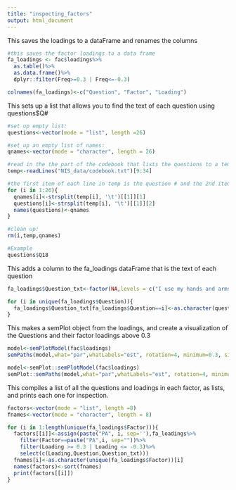 ```yaml
---
title: "inspecting_factors"
output: html_document
---
```


This saves the loadings to a dataFrame and renames the columns
```r
#this saves the factor loadings to a data frame
fa_loadings <- fac$loadings%>%
  as.table()%>%
  as.data.frame()%>%
  dplyr::filter(Freq>=0.3 | Freq<=-0.3)

colnames(fa_loadings)<-c("Question", "Factor", "Loading")
```

This sets up a list that allows you to find the text of each question using questions$Q#
```r
#set up empty list:
questions<-vector(mode = "list", length =26)

#set up an empty list of names:
qnames<-vector(mode = "character", length = 26)

#read in the the part of the codebook that lists the questions to a temporary file
temp<-readLines("NIS_data/codebook.txt")[9:34]

#the first item of each line in temp is the question # and the 2nd item is the question text:
for (i in 1:26){
  qnames[i]<-strsplit(temp[i], '\t')[[1]][1]
  questions[i]<-strsplit(temp[i], '\t')[[1]][2]
  names(questions)<-qnames
}

#clean up:
rm(i,temp,qnames)

#Example
questions$Q18
```

This adds a column to the fa_loadings dataFrame that is the text of each question
```r
fa_loadings$Question_txt<-factor(NA,levels = c("I use my hands and arms to gesture while talking to people. ","I touch others on the shoulder or arm while talking to them. ","I use a monotone or dull voice while talking to people. ","I look over or away from others while talking to them. ","I move away from others when they touch me while we are talking. ","I have a relaxed body position when I talk to people. ", "I frown while talking to people. ","I avoid eye contact while talking to people. ", "I have a tense body position while talking to people. ","I sit close or stand close to people while talking with them. ","My voice is monotonous or dull when I talk to people. ","I use a variety of vocal expressions when I talk to people. ", "I gesture when I talk to people. ","I am animated when I talk to people. ","I have a bland facial expression when I talk to people. ","I move closer to people when I talk to them. ","I look directly at people while talking to them. ","I am stiff when I talk to people. ","I have a lot of vocal variety when I talk to people. ","I avoid gesturing while I am talking to people. ","I lean toward people when I talk to them. ","I maintain eye contact with people when I talk to them. ","I try not to sit or stand close to people when I talk with them. ","I lean away from people when I talk to them. ","I smile when I talk to people. ","I avoid touching people when I talk to them."))

for (i in unique(fa_loadings$Question)){
  fa_loadings$Question_txt[fa_loadings$Question==i]<-as.character(questions[i])
}
```


This makes a semPlot object from the loadings, and create a visualization of the Questions and their factor loadings above 0.3
```r
model<-semPlotModel(fac$loadings)
semPaths(model,what="par",whatLabels="est", rotation=4, minimum=0.3, sizeMan=5, sizeMan2 = 2, edge.width =.3)
```
```r
model<-semPlot::semPlotModel(fac$loadings)
semPlot::semPaths(model,what="par",whatLabels="est", rotation=4, minimum=0.3, sizeMan=25, sizeMan2 = 2, edge.width =.3, nodeLabels = c("look over or away from others", "avoid eye contact", "look directly", "maintain eye contact", "using gestures", "gesture", "am animated", "avoid gesturing", "sit or stand close", "move closer", "lead towards", "try not to sit or stand close", "lean away","use monotone or dull voice" ," monotonous voice", "bland facial expressions","relaxed body position", "tense body position","stiff","touch others on the shoulder", "move away when others touch me", "avoid touching others", "frown", "smile", "vocal expressions", "vocal variety", "PA4", "PA2", "PA3","PA1", "PA5", "PA6", "PA8", "PA7"), label.cex=(.5), label.scale=F)
```


This compiles a list of all the questions and loadings in each factor, as lists, and prints each one for inspection.
```r
factors<-vector(mode = "list", length =8)
fnames<-vector(mode = "character", length = 8)

for (i in 1:length(unique(fa_loadings$Factor))){
  factors[[i]]<-assign(paste("PA", i, sep=''),fa_loadings%>%
    filter(Factor==paste("PA",i, sep=""))%>%
    filter(Loading >= 0.3 | Loading <= -0.3)%>%
    select(c(Loading,Question,Question_txt)))
  fnames[i]<-as.character(unique(fa_loadings$Factor))[i]
  names(factors)<-sort(fnames)
  print(factors[[i]])
}
```


